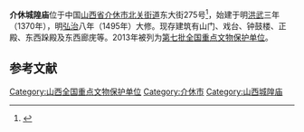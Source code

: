 {{coord|31|07|47|N|111|55|10|E|scale:10000|display=title}}
{{文物保护单位
| 级别 = 全国
| 省区市 = 山西省
| 图片 = 
| 名称 = 介休城隍庙
| 编号 = 7-0858
| 分类 = 古建筑
| 时代 = 明至清
| 所在 = [[山西省|山西省]][[介休市|介休市]]
| 登录 = 2013年3月
}}
'''介休城隍庙'''位于中国[[山西省|山西省]][[介休市|介休市]][[北关街道_(介休市)|北关街道]]东大街275号<ref>{{Cite web |url=http://www.jiexiu.gov.cn/wwj/wbzc/jxsgbdw/2013-10-11/7985.html |title=介休市文物局 |accessdate=2014-03-09 |archive-date=2017-01-05 |archive-url=https://web.archive.org/web/20170105053741/http://www.jiexiu.gov.cn/wwj/wbzc/jxsgbdw/2013-10-11/7985.html |dead-url=no }}</ref>，始建于明[[洪武|洪武]]三年（1370年），明[[弘治|弘治]]八年（1495年）大修。现存建筑有山门、戏台、钟鼓楼、正殿、东西跺殿及东西廊庑等。2013年被列为[[第七批全国重点文物保护单位|第七批全国重点文物保护单位]]。

{{Gallery
|width = 300
|height = 
|lines = 1
|File:Jiexiu Chenghuang Miao 2013.08.24 07-39-02.jpg|外景
|File:Jiexiu Chenghuang Miao 2013.08.24 07-41-55.jpg|前殿正面及钟鼓楼
|File:Jiexiu Chenghuang Miao 2013.08.24 07-53-15.jpg|前殿后面及倒座戏台
|File:Jiexiu Chenghuang Miao 2013.08.24 07-44-25.jpg|正殿及献殿
|File:Jiexiu Chenghuang Miao 2013.08.24 07-46-44.jpg|正殿后侧
|File:Jiexiu Chenghuang Miao 2013.08.24 07-57-34.jpg|正殿内部梁架
|File:Jiexiu Chenghuang Miao 2013.08.24 07-49-08.jpg|正殿斗拱
|File:Jiexiu Chenghuang Miao 2013.08.24 07-53-09.jpg|正殿斗拱
|File:Jiexiu Chenghuang Miao 2013.08.24 07-55-25.jpg|正殿斗拱
|File:Jiexiu Chenghuang Miao 2013.08.24 07-48-26.jpg|正殿脊兽
|File:Jiexiu Chenghuang Miao 2013.08.24 08-05-46.jpg|正殿东侧山面博风板和悬鱼
|File:Jiexiu Chenghuang Miao 2013.08.24 07-45-32.jpg|后殿
}}


==参考文献==
{{commonscat|Jiexiu Chenghuang Temple}}
{{reflist}}

{{山西全国重点文物保护单位}}

[[Category:山西全国重点文物保护单位|Category:山西全国重点文物保护单位]]
[[Category:介休市|Category:介休市]]
[[Category:山西城隍庙|Category:山西城隍庙]]